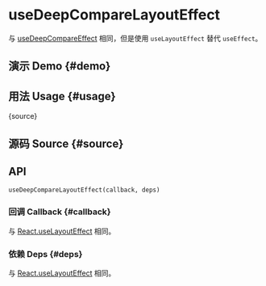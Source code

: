 # useDeepCompareLayoutEffect


<HooksType category="Lifecyle" lowLevel />

与 [useDeepCompareEffect](/reference/use-deep-compare-effect) 相同，但是使用 `useLayoutEffect` 替代 `useEffect`。

## 演示 Demo \{#demo}


<App />

## 用法 Usage \{#usage}


<RawCode>{source}</RawCode>

## 源码 Source \{#source}


<Source />

## API

```tsx
useDeepCompareLayoutEffect(callback, deps)
```

### 回调 Callback \{#callback}

与 [React.useLayoutEffect](https://react.dev/reference/react/useLayoutEffect) 相同。

### 依赖 Deps \{#deps}

与 [React.useLayoutEffect](https://react.dev/reference/react/useLayoutEffect) 相同。
